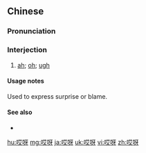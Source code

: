 ==Chinese==
{{zh-forms|alt=唉呀}}

===Pronunciation===
{{zh-pron
|m=āiyā,āiyá
|c=aai1 aa1
|cat=intj
}}

===Interjection===
{{zh-interj}}

# [[ah]]; [[oh]]; [[ugh]]

====Usage notes====
Used to express surprise or blame.

====See also====
* {{zh-l|哎吔}}

{{zh-cat|Elementary}}

[[hu:哎呀]]
[[mg:哎呀]]
[[ja:哎呀]]
[[uk:哎呀]]
[[vi:哎呀]]
[[zh:哎呀]]